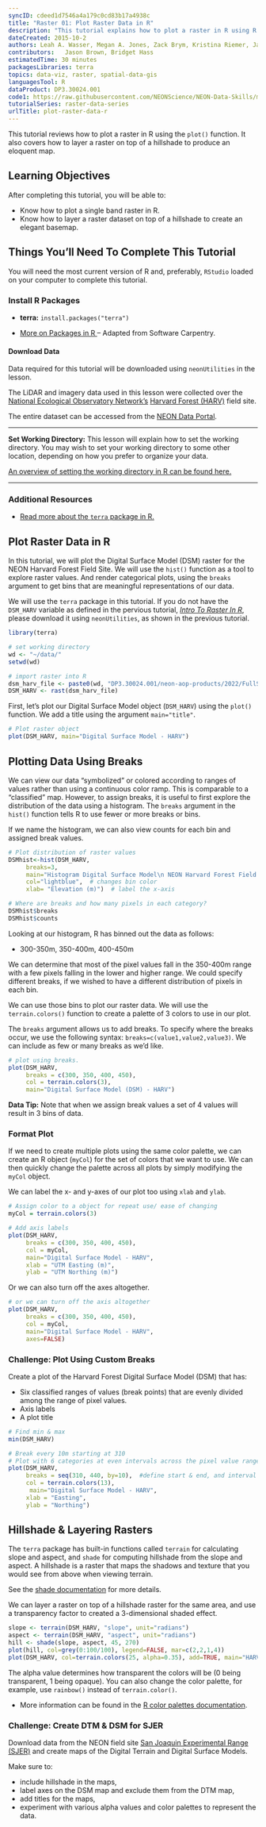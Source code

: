 ```yaml
---
syncID: cdeed1d7546a4a179c0cd83b17a4938c
title: "Raster 01: Plot Raster Data in R"	
description: "This tutorial explains how to plot a raster in R using R's base plot function. It also shows how to create a hillshade and layer a DSM raster on top of a hillshade to produce an eloquent map."	
dateCreated: 2015-10-2
authors: Leah A. Wasser, Megan A. Jones, Zack Brym, Kristina Riemer, Jason Williams, Jeff Hollister,  Mike Smorul	
contributors:	Jason Brown, Bridget Hass
estimatedTime: 30 minutes
packagesLibraries: terra
topics: data-viz, raster, spatial-data-gis
languagesTool: R
dataProduct: DP3.30024.001
code1: https://raw.githubusercontent.com/NEONScience/NEON-Data-Skills/main/tutorials/R/Geospatial-skills/intro-raster-r/01-Plot-Raster/01-Plot-Raster.R
tutorialSeries: raster-data-series
urlTitle: plot-raster-data-r
---
```



This tutorial reviews how to plot a raster in R using the `plot()` 
function. It also covers how to layer a raster on top of a hillshade to produce 
an eloquent map.

<div id="ds-objectives" markdown="1">

## Learning Objectives

After completing this tutorial, you will be able to:

* Know how to plot a single band raster in R.
* Know how to layer a raster dataset on top of a hillshade to create an elegant 
basemap.

## Things You’ll Need To Complete This Tutorial

You will need the most current version of R and, preferably, `RStudio` loaded
on your computer to complete this tutorial.

### Install R Packages

* **terra:** `install.packages("terra")`

* <a href="https://www.neonscience.org/packages-in-r" target="_blank"> More on Packages in R </a>– Adapted from Software Carpentry.

#### Download Data

Data required for this tutorial will be downloaded using `neonUtilities` in the lesson.

The LiDAR and imagery data used in this lesson were collected over the 
<a href="https://www.neonscience.org/" target="_blank"> National Ecological Observatory Network's</a> 
<a href="https://www.neonscience.org/field-sites/HARV" target="_blank" >Harvard Forest (HARV)</a> 
field site. 

The entire dataset can be accessed from the 
<a href="http://data.neonscience.org" target="_blank">NEON Data Portal</a>.


****

**Set Working Directory:** This lesson will explain how to set the working directory. You may wish to set your working directory to some other location, depending on how you prefer to organize your data.

<a href="https://www.neonscience.org/set-working-directory-r" target="_blank"> An overview
of setting the working directory in R can be found here.</a>


****

### Additional Resources

* <a href="https://cran.r-project.org/web/packages/terra/terra.pdf" target="_blank">
Read more about the `terra` package in R.</a>

</div>

## Plot Raster Data in R
In this tutorial, we will plot the Digital Surface Model (DSM) raster 
for the NEON Harvard Forest Field Site. We will use the `hist()` function as a 
tool to explore raster values. And render categorical plots, using the `breaks` 
argument to get bins that are meaningful representations of our data. 

We will use the `terra` package in this tutorial. If you do not
have the `DSM_HARV` variable as defined in the pervious tutorial, <a href="https://www.neonscience.org/dc-raster-data-r" target="_blank"> *Intro To Raster In R*</a>, please download it using `neonUtilities`, as shown in the previous tutorial.  

```r
library(terra)

# set working directory
wd <- "~/data/"
setwd(wd)

# import raster into R
dsm_harv_file <- paste0(wd, "DP3.30024.001/neon-aop-products/2022/FullSite/D01/2022_HARV_7/L3/DiscreteLidar/DSMGtif/NEON_D01_HARV_DP3_732000_4713000_DSM.tif")
DSM_HARV <- rast(dsm_harv_file)
```

First, let's plot our Digital Surface Model object (`DSM_HARV`) using the
`plot()` function. We add a title using the argument `main="title"`.

```r
# Plot raster object
plot(DSM_HARV, main="Digital Surface Model - HARV")

```

## Plotting Data Using Breaks
We can view our data "symbolized" or colored according to ranges of values
rather than using a continuous color ramp. This is comparable to a "classified"
map. However, to assign breaks, it is useful to first explore the distribution
of the data using a histogram. The `breaks` argument in the `hist()` function
tells R to use fewer or more breaks or bins. 

If we name the histogram, we can also view counts for each bin and assigned
break values.  

```r
# Plot distribution of raster values 
DSMhist<-hist(DSM_HARV,
     breaks=3,
     main="Histogram Digital Surface Model\n NEON Harvard Forest Field Site",
     col="lightblue",  # changes bin color
     xlab= "Elevation (m)")  # label the x-axis

# Where are breaks and how many pixels in each category?
DSMhist$breaks
DSMhist$counts

```

Looking at our histogram, R has binned out the data as follows:

* 300-350m, 350-400m, 400-450m

We can determine that most of the pixel values fall in the 350-400m range with a
few pixels falling in the lower and higher range. We could specify different
breaks, if we wished to have a different distribution of pixels in each bin.

We can use those bins to plot our raster data. We will use the 
`terrain.colors()` function to create a palette of 3 colors to use in our plot.

The `breaks` argument allows us to add breaks. To specify where the breaks
occur, we use the following syntax: `breaks=c(value1,value2,value3)`.
We can include as few or many breaks as we'd like.


```r
# plot using breaks.
plot(DSM_HARV, 
     breaks = c(300, 350, 400, 450), 
     col = terrain.colors(3),
     main="Digital Surface Model (DSM) - HARV")

```

<div id="ds-dataTip" markdown="1">

<i class="fa fa-star"></i> **Data Tip:** Note that when we assign break values
a set of 4 values will result in 3 bins of data.

</div>

### Format Plot
If we need to create multiple plots using the same color palette, we can create
an R object (`myCol`) for the set of colors that we want to use. We can then
quickly change the palette across all plots by simply modifying the `myCol`
object. 

We can label the x- and y-axes of our plot too using `xlab` and `ylab`. 

```r
# Assign color to a object for repeat use/ ease of changing
myCol = terrain.colors(3)

# Add axis labels
plot(DSM_HARV, 
     breaks = c(300, 350, 400, 450), 
     col = myCol,
     main="Digital Surface Model - HARV", 
     xlab = "UTM Easting (m)", 
     ylab = "UTM Northing (m)")
```

Or we can also turn off the axes altogether. 

```r
# or we can turn off the axis altogether
plot(DSM_HARV, 
     breaks = c(300, 350, 400, 450), 
     col = myCol,
     main="Digital Surface Model - HARV", 
     axes=FALSE)

```

<div id="ds-challenge" markdown="1">

### Challenge: Plot Using Custom Breaks

Create a plot of the Harvard Forest Digital Surface Model (DSM) that has:

* Six classified ranges of values (break points) that are evenly divided among 
the range of pixel values. 
* Axis labels
* A plot title

</div>

``` r
# Find min & max
min(DSM_HARV)

# Break every 10m starting at 310
# Plot with 6 categories at even intervals across the pixel value range. 
plot(DSM_HARV, 
     breaks = seq(310, 440, by=10),  #define start & end, and interval
     col = terrain.colors(13),
      main="Digital Surface Model - HARV", 
     xlab = "Easting", 
     ylab = "Northing")

```

## Hillshade & Layering Rasters


The `terra` package has built-in functions called `terrain` for calculating 
slope and aspect, and `shade` for computing hillshade from the slope and aspect. 
A hillshade is a raster that maps the shadows and texture that you would see 
from above when viewing terrain.

See the <a href="https://rdrr.io/cran/terra/man/shade.html" target="_blank">shade 
documentation</a> for more details.

We can layer a raster on top of a hillshade raster for the same area, and use a 
transparency factor to created a 3-dimensional shaded effect. 


``` r
slope <- terrain(DSM_HARV, "slope", unit="radians")
aspect <- terrain(DSM_HARV, "aspect", unit="radians")
hill <- shade(slope, aspect, 45, 270)
plot(hill, col=grey(0:100/100), legend=FALSE, mar=c(2,2,1,4))
plot(DSM_HARV, col=terrain.colors(25, alpha=0.35), add=TRUE, main="HARV DSM with Hillshade")
```

The alpha value determines how transparent the colors will be (0 being
transparent, 1 being opaque). You can also change the color palette, for example, 
use `rainbow()` instead of `terrain.color()`.

* More information can be found in the 
<a href="https://stat.ethz.ch/R-manual/R-devel/library/grDevices/html/palettes.html" target="_blank">R color palettes documentation</a>. 

<div id="ds-challenge" markdown="1">

### Challenge: Create DTM & DSM for SJER
Download data from the NEON field site 
<a href="https://www.neonscience.org/field-sites/SJER" target="_blank" >San Joaquin Experimental Range (SJER)</a> 
and create maps of the Digital Terrain and Digital Surface Models.

Make sure to:
 
 * include hillshade in the maps,
 * label axes on the DSM map and exclude them from the DTM map, 
 * add titles for the maps,
 * experiment with various alpha values and color palettes to represent the data.
 
</div>